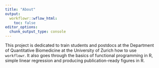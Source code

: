 ```yaml
---
title: "About"
output:
  workflowr::wflow_html:
    toc: false
editor_options:
  chunk_output_type: console
---
```


This project is dedicated to train students and postdocs at the Department of Quantitative Biomedicine at the University of Zurich how to use `workflowr`. 
It also goes through the basics of functional programming in R, simple linear regression and producing publication-ready figures in R.

